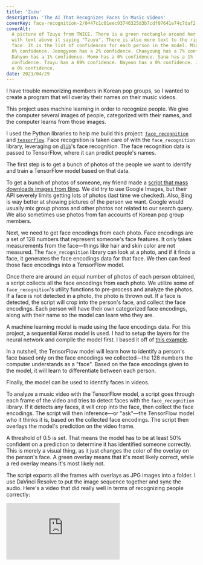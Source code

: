 ```yaml
---
title: 'Zuzu'
description: 'The AI That Recognizes Faces in Music Videos'
coverKey: face-recognition-2/0447c1c01eec93746325d3b7cdf07641e74c7daf2-2025x2025.jpg
coverAlt:
  A picture of Tzuyu from TWICE. There is a green rectangle around her face,
  with text above it saying "Tzuyu". There is also more text to the right of her
  face. It is the list of confidences for each person in the model. Mina has a
  0% confidence. Jeongyeon has a 2% confidence. Chaeyoung has a 7% confidence.
  Dahyun has a 1% confidence. Momo has a 0% confidence. Sana has a 1%
  confidence. Tzuyu has a 89% confidence. Nayeon has a 0% confidence. Jihyo has
  a 0% confidence.
date: 2021/04/29
---
```



<Bleed>
  <ImageWithCaption
    src="face-recognition-2/e1b0667b813c142ccaf133a39be3a420c29fdf6b-2156x1725.jpg"
    priority
  />
</Bleed>

I have trouble memorizing members in Korean pop groups, so I wanted to create a
program that will overlay their names on their music videos.

This project uses machine learning in order to recognize people. We give the
computer several images of people, categorized with their names, and the
computer learns from those images.

I used the Python libraries to help me build this project:
[`face_recognition`](https://github.com/ageitgey/face_recognition) and
[`tensorflow`](https://www.tensorflow.org). Face recognition is taken care of
with the `face_recognition` library, leveraging on [`dlib`](http://dlib.net)'s
face recognition. The face recognition data is passed to TensorFlow, where it
can predict people's names.

The first step is to get a bunch of photos of the people we want to identify and
train a TensorFlow model based on that data.

To get a bunch of photos of someone, my friend made a
[script that mass downloads images from Bing](https://github.com/natdosan/Image-Scraper-using-Bing-API).
We did try to use Google Images, but their API severely limits getting lots of
photos (last time we checked). Also, Bing is way better at showing pictures of
the person we want. Google would usually mix group photos and other photos not
related to our search query. We also sometimes use photos from fan accounts of
Korean pop group members.

Next, we need to get face encodings from each photo. Face encodings are a set of
128 numbers that represent someone's face features. It only takes measurements
from the face—things like hair and skin color are not measured. The
`face_recognition` library can look at a photo, and if it finds a face, it
generates the face encodings data for that face. We then can feed those face
encodings into a TensorFlow model.

Once there are around an equal number of photos of each person obtained, a
script collects all the face encodings from each photo. We utilize some of
`face_recognition`'s utility functions to pre-process and analyze the photos. If
a face is not detected in a photo, the photo is thrown out. If a face is
detected, the script will crop into the person's face, and collect the face
encodings. Each person will have their own categorized face encodings, along
with their name so the model can learn who they are.

A machine learning model is made using the face encodings data. For this
project, a sequential Keras model is used. I had to setup the layers for the
neural network and compile the model first. I based it off of
[this example](https://www.tensorflow.org/tutorials/keras/classification).

In a nutshell, the TensorFlow model will learn how to identify a person's face
based only on the face encodings we collected—the 128 numbers the computer
understands as a "face". Based on the face encodings given to the model, it will
learn to differentiate between each person.

Finally, the model can be used to identify faces in videos.

To analyze a music video with the TensorFlow model, a script goes through each
frame of the video and tries to detect faces with the `face_recognition`
library. If it detects any faces, it will crop into the face, then collect the
face encodings. The script will then inference—or "ask"—the TensorFlow model who
it thinks it is, based on the collected face encodings. The script then overlays
the model's prediction on the video frame.

<ImageWithCaption
  src="face-recognition-2/0447c1c01eec93746325d3b7cdf07641e74c7daf-2025x2025.webp"
  alt='A picture of Tzuyu from TWICE. There is a green rectangle around her face,
  with text above it saying "Tzuyu". There is also more text to the right of her
  face. It is the list of confidences for each person in the model. Mina has a
  0% confidence. Jeongyeon has a 2% confidence. Chaeyoung has a 7% confidence.
  Dahyun has a 1% confidence. Momo has a 0% confidence. Sana has a 1%
  confidence. Tzuyu has a 89% confidence. Nayeon has a 0% confidence. Jihyo has
  a 0% confidence.'
/>

A threshold of 0.5 is set. That means the model has to be at least 50% confident
on a prediction to determine it has identified someone correctly. This is merely
a visual thing, as it just changes the color of the overlay on the person's
face. A green overlay means that it's most likely correct, while a red overlay
means it's most likely not.

The script exports all the frames with overlays as JPG images into a folder. I
use DaVinci Resolve to put the image sequence together and sync the audio.
Here's a video that did really well in terms of recognizing people correctly:

<iframe
  src="https://www.youtube-nocookie.com/embed/lAyz3tI5mYY?si=kclOONTPJ4LT04qP"
  title="YouTube video player"
  frameBorder="0"
  allow="accelerometer; autoplay; clipboard-write; encrypted-media; gyroscope; picture-in-picture; web-share"
  allowFullScreen
  className="aspect-video w-full"
/>

Usually a single TensorFlow model will contain faces data for only a single
Korean pop group. I have been making models for multiple Korean pop groups and
have been running this on multiple music videos. I upload them to
[this YouTube channel](https://www.youtube.com/channel/UCFDe8fyhGR_SUj_8ribSNIg).

---

The goal is to get a good model that can recognize people with high accuracy.
However to get there, we need a _lot_ of photos for each person. Mass
downloading images off the internet is really helpful, but all of those images
don't always have the correct person. Some of the images may contain group
photos or the wrong person. Filtering through downloaded photos will improve the
model.

Also, music videos are very fast and usually don't have very clear views of
faces. I don't think the model will get better in that scenario. Lots of
pictures of each person at every angle will be needed. Music videos where people
aren't moving/dancing very fast or where the people face the camera mostly are
better for recognizing faces.

This project has exceeded my expectations. It recognizing faces from very far
away to being semi-blocked surprised me. As I keep diving into machine learning,
I want to further explore ways I can make this project better. I hope this tool
can help me and others learn members in Korean pop groups faster and easier.

I also want to thank my friends for helping me with this project. This project
wouldn't have been possible without them. They always give me suggestions on
which videos/groups to run this on and most importantly, verify that the AI is
recognizing members correctly.

